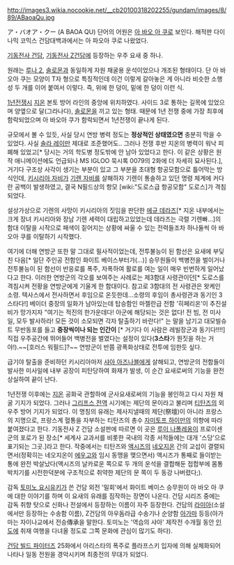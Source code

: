 http://images3.wikia.nocookie.net/__cb20100318202255/gundam/images/8/89/ABaoaQu.jpg

ア・バオア・クー (A BAOA QU)
단어의 어원은 [[아 바오 아 쿠]]로 보인다. 해적판 다이나믹 코믹스 건담대백과에서는 아 파오아 쿠로 나왔었다.

[[기동전사 건담]], [[기동전사 Z건담]]에 등장하는 우주 요새 중 하나.

원래는 [[루나 2]], [[솔로몬]]과 동일하게 자원 채굴용 운석이었으나 개조된 형태이다. 단 아 바오아 쿠는 모양이 T자 형으로 특징적인데 이건 이렇게 갈아놓은 게 아니라 비슷한 소행성 두 개를 이어 붙여서 이렇다. 즉, 위에 한 덩이, 밑에 한 덩이 이런 식.

[[1년전쟁]]시 [[지온]] 본토 방어 라인의 중앙에 위치하였다. 사이드 3로 통하는 길목에 있었으며 양옆으로 달(그라나다), [[솔로몬]]을 끼고 있는 형태. 때문에 1년 전쟁 중에 가장 최후에 함락되었으며 아 바오아 쿠가 함락되면서 1년전쟁이 끝나게 된다. 

규모에서 볼 수 있듯, 사실 당시 연방 병력 정도는 '''정상적인 상태였으면''' 충분히 막을 수 있었다. 사실 [[솔라 레이]]만 제대로 조준했어도.. 그러나 전쟁 후반 지온의 병력이 워낙 피폐해 있었고[* 당시는 거의 학도병 정도밖에 안 남아 있었다고 한다. 이 같은 상황은 원작 애니메이션에도 언급되나 MS IGLOO 묵시록 0079의 2화에 더 자세히 묘사된다.], 거기다 구조상 사각이 생기는 부분이 있고 그 부분을 초대형 항공모함으로 틀어막는 방식인데, [[키시리아 자비]]가 [[기렌 자비]]를 살해하자 기렌이 통솔하고 있던 명령 체계에 커다란 공백이 발생하였고, 결국 N필드상의 항모 [wiki:"도로스급 항공모함" 도로스]가 격침되었다.

설상가상으로 기렌의 사망이 키시리아의 짓임을 판단한 [[에규 데라즈]][* 지온 내부에서는 크게 장녀 키시리아와 장남 기렌 세력이 대립하고있었는데 데라즈는 극렬 기렌빠...]의 함대 이탈을 시작으로 패색이 짙어지는 상황에 싸울 수 있는 전력들조차 하나둘씩 아 바오아 쿠를 이탈하기 시작했다.

여기에 더해 연방군 또한 말 그대로 필사적이었는데, 전투불능이 된 함선은 요새에 부딪친 다음[* 일단 주인공 전함인 화이트 베이스부터가(...)] 승무원들이 백병전을 벌이거나 전투불능이 된 함선이 반응로를 폭주, 자폭하여 활로를 여는 일이 매우 빈번하게 일어났다고 한다. 이러한 연방군의 각오를 보여주는 사례로는 제3함대 사령관이던[* 도로스를 격침시켜 전황을 연방군에게 기울게 한 함대이다. 참고로 3함대의 전 사령관은 왓케인 소령. 텍사스에서 전사하면서 후임으로 온듯한데...소령의 후임이 총사령관과 동기인 3스타다!] 베이더 중장의 일화가 남아있는데 탑승함인 마젤란급 전함 '히페리온'이 추진설비가 망가지자 "여기는 적진의 한가운데다! 아군에 해당되는 것은 없다! 전 빔, 전 미사일, 모두 발사하라! 모든 것이 소모되면 각자 탈출하기 바란다!" 는 말을 남기고 대모빌슈트 무반동포를 들고 '''중장씩이나 되는 인간이''' [* 거기다 이 사람은 레빌장군과 동기다!!!!]직접 우주공간에 뛰어들어 백병전을 벌였다는 설정이 있다('''3스타'''가 뭔짓을 하는 거야!).~~[호러스 워필드]?~~ 연방군이 반쯤 광폭화상태로 전투에 임한듯 싶다.

급기야 탈출을 준비하던 키시리아마저 [[샤아 아즈나블]]에게 살해되고, 연방군의 전함들이 발사한 미사일에 내부 공장이 피탄당하여 화재가 발생, 이 순간 요새로써의 기능을 완전 상실하여 끝이 난다.

1년전쟁 이후에는 [[지온]] 공화국 관할하에 군사요새로써의 기능을 봉인하고 다시 자원 채굴 기지가 되었다. 그러나 [[그리프스 전역]] 시기에는 제단의 문이라고 불리며 [[티탄즈]]의 외우주 방어 기지가 되었다. 이 명칭의 유래는 제사지낼때의 제단(祭壇)이 아니라 프랑스의 지명으로, 프랑스계 혈통을 자부하는 티탄즈의 총수 [[자미토프 하이만]]의 의향에 따라 붙여졌다고 한다. 기동전사 Z 건담 소설판에 따르면 이 곳은 [[루이 나폴레옹]]이 프로이센군의 포로가 된 장소[* 세계사 교과서를 비롯한 국내의 각종 서적들에는 대개 '스당'으로 표기되는 그곳.]라고 한다. 작중에서는 티탄즈와 [[액시즈]]의 [[네오지온]] 간의 교섭이 결렬되면서(정확히는 네오지온이 [[에우고]]와 임시 동맹을 맺으면서) 액시즈가 통째로 들이받는 통에 완전 박살났다(액시즈의 날카로운 쪽으로 두 개의 운석을 결합해둔 접합부에 몸통박치기를 시전한덕분에 구조적으로 취약한 제단의 문 쪽이 두 동강 나버렸다;).

감독 [[토미노 요시유키]]가 쓴 건담 외전 '밀회'에서 화이트 베이스 승무원이 아 바오 아 쿠에 대한 이야기를 하며 이 요새의 유래를 짐작하는 장면이 나온다. 건담 시리즈 중에는 감독 취향 탓으로 신화나 전설에서 등장하는 이름이 자주 등장한다. 건담의 [[라미아]](소설에서만 등장하는 수송함 이름), Z건담의 아우돔라급 수송기나 순양함 [[아가마]] 등등(아가마는 자이나교에서 전승傳承을 말한다. 토미노는 '역습의 샤아' 제작전 수개월 동안 [[인도]]에 취재 여행을 다녀올 정도로 그쪽 문화에 관심이 많기도 하다).

[[건담 빌드 파이터즈]] 25화에서 아리스타의 폭주로 플라프스키 입자에 의해 실체화되어 나타나 일동 전원을 경악시키며 최종전의 무대가 되었다.

